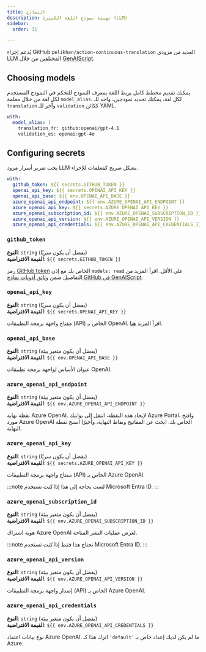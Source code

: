 ```yaml
---
title: النماذج
description: تهيئة نموذج اللغة الكبيرة (LLM)
sidebar:
  order: 31

---
```


يُدعم إجراء GitHub `pelikhan/action-continuous-translation` العديد من مزودي LLM المختلفين من خلال [GenAIScript](https://microsoft.github.io/genaiscript/configuration/).

## Choosing models

يمكنك تقديم مخطط كامل يربط اللغة بمعرف النموذج للتحكم في النموذج المستخدم لكل لغة
من خلال معلمة `model_alias`.
لكل لغة، يمكنك تحديد نموذجين، واحد للـ `translation` وآخر للـ `validation` ككائن YAML.

```yaml
with:
  model_alias: |
    translation_fr: github:openai/gpt-4.1
    validation_es: openai:gpt-4o
```

## Configuring secrets

يجب تمرير أسرار مزود LLM بشكل صريح كمعلمات للإجراء.

```yaml
with:
  github_token: ${{ secrets.GITHUB_TOKEN }}
  openai_api_key: ${{ secrets.OPENAI_API_KEY }}
  openai_api_base: ${{ env.OPENAI_API_BASE }}
  azure_openai_api_endpoint: ${{ env.AZURE_OPENAI_API_ENDPOINT }}
  azure_openai_api_key: ${{ secrets.AZURE_OPENAI_API_KEY }}
  azure_openai_subscription_id: ${{ env.AZURE_OPENAI_SUBSCRIPTION_ID }}
  azure_openai_api_version: ${{ env.AZURE_OPENAI_API_VERSION }}
  azure_openai_api_credentials: ${{ env.AZURE_OPENAI_API_CREDENTIALS }}
```

### `github_token`

**النوع**: `string` (يفضل أن يكون سريًا)\
**القيمة الافتراضية**: `${{ secrets.GITHUB_TOKEN }}`

رمز [GitHub token](https://github.com/settings/tokens) الخاص بك مع إذن `models: read` على الأقل.
اقرأ المزيد من التفاصيل ضمن [وثائق أذونات نماذج GitHub في GenAIScript](https://microsoft.github.io/genaiscript/reference/github-actions/#github-models-permissions).

### `openai_api_key`

**النوع**: `string` (يفضل أن يكون سريًا)\
**القيمة الافتراضية**: `${{ secrets.OPENAI_API_KEY }}`

مفتاح واجهة برمجة التطبيقات (API) الخاص بـ OpenAI.
اقرأ المزيد [هنا](https://help.openai.com/en/articles/4936850-where-do-i-find-my-openai-api-key).

### `openai_api_base`

**النوع**: `string` (يفضل أن يكون متغير بيئة)\
**القيمة الافتراضية**: `${{ env.OPENAI_API_BASE }}`

عنوان الأساس لواجهة برمجة تطبيقات OpenAI.

### `azure_openai_api_endpoint`

**النوع**: `string` (يفضل أن يكون متغير بيئة)\
**القيمة الافتراضية**: `${{ env.AZURE_OPENAI_API_ENDPOINT }}`

نقطة نهاية Azure OpenAI.
لإيجاد هذه النقطة، انتقل إلى بوابتك Azure Portal، وافتح مورد Azure OpenAI الخاص بك.
ابحث عن المفاتيح ونقاط النهاية، وأخيرًا انسخ نقطة النهاية.

### `azure_openai_api_key`

**النوع**: `string` (يفضل أن يكون سريًا)\
**القيمة الافتراضية**: `${{ secrets.AZURE_OPENAI_API_KEY }}`

مفتاح واجهة برمجة التطبيقات (API) الخاص بـ Azure OpenAI.

:::note
لست بحاجة إلى هذا إذا كنت تستخدم Microsoft Entra ID.
:::

### `azure_openai_subscription_id`

**النوع**: `string` (يفضل أن يكون متغير بيئة)\
**القيمة الافتراضية**: `${{ env.AZURE_OPENAI_SUBSCRIPTION_ID }}`

هوية اشتراك Azure OpenAI لعرض عمليات النشر المتاحة.

:::note
تحتاج هذا فقط إذا كنت تستخدم Microsoft Entra ID.
:::

### `azure_openai_api_version`

**النوع**: `string` (يفضل أن يكون متغير بيئة)\
**القيمة الافتراضية**: `${{ env.AZURE_OPENAI_API_VERSION }}`

إصدار واجهة برمجة التطبيقات (API) الخاص بـ Azure OpenAI.

### `azure_openai_api_credentials`

**النوع**: `string` (يفضل أن يكون متغير بيئة)\
**القيمة الافتراضية**: `${{ env.AZURE_OPENAI_API_CREDENTIALS }}`

نوع بيانات اعتماد Azure OpenAI.
اترك هذا كـ `'default'` ما لم يكن لديك إعداد خاص بـ Azure.

